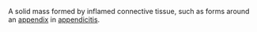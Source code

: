 A solid mass formed by inflamed connective tissue, such as forms around an [[appendix]] in 
[[appendicitis]].